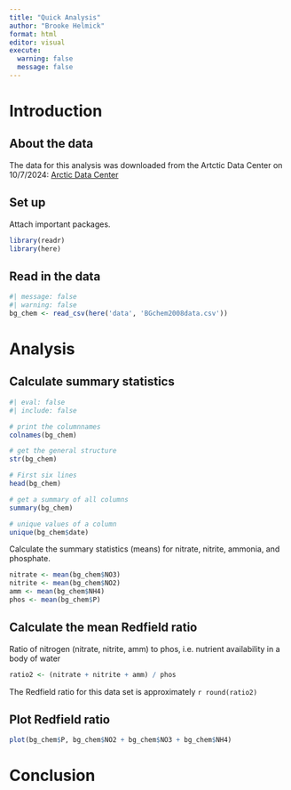 ```yaml
---
title: "Quick Analysis"
author: "Brooke Helmick"
format: html
editor: visual
execute: 
  warning: false 
  message: false 
---
```


# Introduction

## About the data

The data for this analysis was downloaded from the Artctic Data Center on 10/7/2024: [Arctic Data Center](https://arcticdata.io/catalog/view/doi:10.18739/A25T3FZ8X)

## Set up

Attach important packages. 

```r
library(readr)
library(here)
```

## Read in the data

```r
#| message: false 
#| warning: false
bg_chem <- read_csv(here('data', 'BGchem2008data.csv'))
```

# Analysis

## Calculate summary statistics

```r
#| eval: false 
#| include: false 

# print the columnnames 
colnames(bg_chem)

# get the general structure 
str(bg_chem)

# First six lines 
head(bg_chem)

# get a summary of all columns 
summary(bg_chem)

# unique values of a column 
unique(bg_chem$date)

```

Calculate the summary statistics (means) for nitrate, nitrite, ammonia, and phosphate. 

```r
nitrate <- mean(bg_chem$NO3)
nitrite <- mean(bg_chem$NO2)
amm <- mean(bg_chem$NH4)
phos <- mean(bg_chem$P)
```

## Calculate the mean Redfield ratio

Ratio of nitrogen (nitrate, nitrite, amm) to phos, i.e. nutrient availability in a body of water

```r
ratio2 <- (nitrate + nitrite + amm) / phos
```

The Redfield ratio for this data set is approximately `r round(ratio2)`

## Plot Redfield ratio

```r
plot(bg_chem$P, bg_chem$NO2 + bg_chem$NO3 + bg_chem$NH4)
```


# Conclusion
